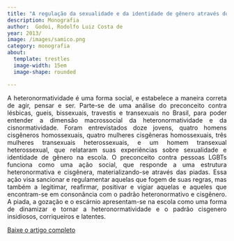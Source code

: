 ```yaml
---
title: "A regulação da sexualidade e da identidade de gênero através do riso : as piadas nas escolas"
description: Monografia
author:  Godoi, Rodolfo Luiz Costa de
year: 2013/
image: /images/samico.png
category: monografia
about:
  template: trestles
  image-width: 15em
  image-shape: rounded

---
```

<P align="justify"> A heteronormatividade é uma forma social, e estabelece a maneira correta de agir, pensar e ser. Parte-se de uma análise do preconceito contra lésbicas, gueis, bissexuais, travestis e transexuais no Brasil, para poder entender a dimensão macrossocial da heteronormatividade e da cisnormatividade. Foram entrevistados doze jovens, quatro homens cisgêneros homossexuais, quatro mulheres cisgêneras homossexuais, três mulheres transexuais heterossexuais, e um homem transexual heterossexual, que relataram suas experiências sobre sexualidade e identidade de gênero na escola. O preconceito contra pessoas LGBTs funciona como uma ação social, que responde a uma estrutura heteronormativa e cisgênera, materializando-se através das piadas. Essa ação visa sancionar e regulamentar aquelas que fogem de suas regras, mas também a legitimar, reafirmar, positivar e vigiar aquelas e aqueles que encontram-se em consonância com o padrão heteronormativo e cisgênero. A piada, a gozação e o escárnio apresentam-se na escola como uma forma de dinamizar e tornar a heteronormatividade e o padrão cisgenero insidiosos, corriqueiros e latentes.</p>

[Baixe o artigo completo](https://bdm.unb.br/handle/10483/6694)
